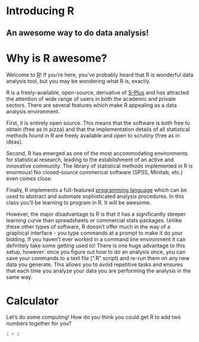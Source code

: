 # Introducing R

## An awesome way to do data analysis!

# Why is R awesome?

Welcome to [R](http://www.r-project.org/)!  If you're here, you've probably heard that R is wonderful data analysis tool, but you may be wondering what R is, exactly.

R is a freely-available, open-source, derivative of [S-Plus](http://en.wikipedia.org/wiki/S-PLUS) and has attracted the attention of wide range of users in both the academic and private sectors.  There are several features which make R appealing as a data analysis environment.  

First, it is entirely open source.  This means that the software is both free to obtain (free as in pizza) and that the implementation details of all statistical methods found in R are freely available and open to scrutiny (free as in ideas).  

Second, R has emerged as one of the most accommodating environments for statistical research, leading to the establishment of an active and innovative community.  The library of statistical methods implemented in R is enormous!  No closed-source commerical software (SPSS, Minitab, etc.) even comes close.

Finally, R implements a full-featured [programming language](http://en.wikipedia.org/wiki/R_Project) which can be used to abstract and automate sophisticated analysis procedures.  In this class you'll be learning to program in R.  It will be awesome.

However, the major disadvantage to R is that it has a significantly steeper learning curve than spreadsheets or commercial stats packages.  Unlike these other types of software, R doesn't offer much in the way of a graphical interface - you type commands at a prompt to make it do your bidding.  If you haven't ever worked in a command line environment it can definitely take some getting used to!  There is one huge advantage to this setup, however:  once you figure out how to do an analysis once, you can save your commands to a text file (".R" script) and re-run them on any new data you generate.  This allows you to avoid repetitive tasks and ensures that each time you analyze your data you are performing the analysis in the same way.

# Calculator

Let's do some computing!  How do you think you could get R to add two numbers together for you?

```r
1 + 2
````